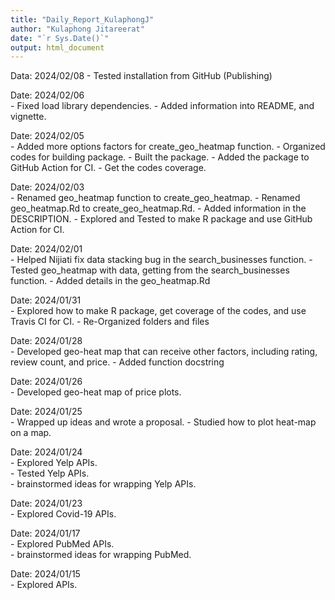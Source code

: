 ```yaml
---
title: "Daily_Report_KulaphongJ"
author: "Kulaphong Jitareerat"
date: "`r Sys.Date()`"
output: html_document
---
```


Data: 2024/02/08
- Tested installation from GitHub (Publishing)

Date: 2024/02/06  
- Fixed load library dependencies.
- Added information into README, and vignette.

Date: 2024/02/05  
- Added more options factors for create_geo_heatmap function.
- Organized codes for building package.
- Built the package.
- Added the package to GitHub Action for CI.
- Get the codes coverage.
 
Date: 2024/02/03  
- Renamed geo_heatmap function to create_geo_heatmap.
- Renamed geo_heatmap.Rd to create_geo_heatmap.Rd.
- Added information in the DESCRIPTION.
- Explored and Tested to make R package and use GitHub Action for CI.

Date: 2024/02/01  
- Helped Nijiati fix data stacking bug in the search_businesses function.
- Tested geo_heatmap with data, getting from the search_businesses function.
- Added details in the geo_heatmap.Rd

Date: 2024/01/31  
- Explored how to make R package, get coverage of the codes, and use Travis CI for CI.
- Re-Organized folders and files

Date: 2024/01/28  
- Developed geo-heat map that can receive other factors, including rating, review count, and price.
- Added function docstring

Date: 2024/01/26  
- Developed geo-heat map of price plots.

Date: 2024/01/25    
- Wrapped up ideas and wrote a proposal.
- Studied how to plot heat-map on a map.

Date: 2024/01/24    
- Explored Yelp APIs.  
- Tested Yelp APIs.  
- brainstormed ideas for wrapping Yelp APIs.  

Date: 2024/01/23  
- Explored Covid-19 APIs.  

Date: 2024/01/17   
- Explored PubMed APIs.  
- brainstormed ideas for wrapping PubMed.  

Date: 2024/01/15  
- Explored APIs.  


